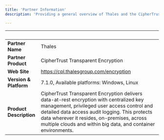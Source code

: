 ```yaml
---
title: 'Partner Information'
description: 'Providing a general overview of Thales and the CipherTrust Transparent Encryption product'

---
```


| &nbsp;     | &nbsp; |
| ----------- | ----------- |
| **Partner Name**      | Thales       |
| **Partner Product**   |  CipherTrust Transparent Encryption       |
| **Web Site**      |    https://cpl.thalesgroup.com/encryption    |
| **Version & Platform**   |  7.1.0, Available platforms: Windows, Linux      |
| **Product Description**      |    CipherTrust Transparent Encryption delivers data-at-rest encryption with centralized key management, privileged user access control and detailed data access audit logging. This protects data wherever it resides, on-premises, across multiple clouds and within big data, and container environments.   |
